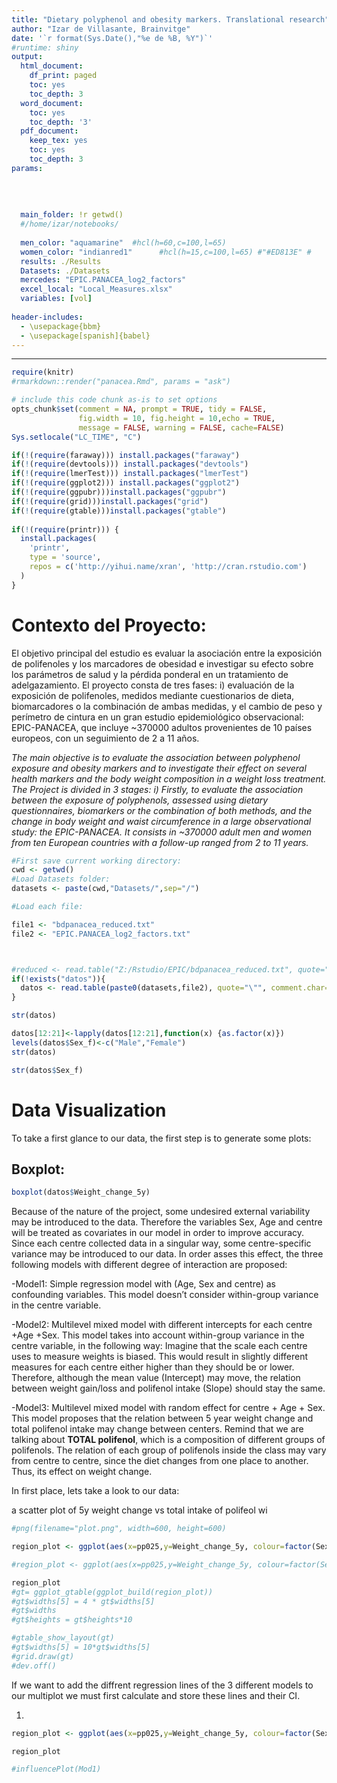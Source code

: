 ```yaml
---
title: "Dietary polyphenol and obesity markers. Translational research"
author: "Izar de Villasante, Brainvitge"
date: '`r format(Sys.Date(),"%e de %B, %Y")`'
#runtime: shiny
output:
  html_document:
    df_print: paged
    toc: yes
    toc_depth: 3
  word_document:
    toc: yes
    toc_depth: '3'
  pdf_document:
    keep_tex: yes
    toc: yes
    toc_depth: 3
params:
  
  
  
  
  main_folder: !r getwd()
  #/home/izar/notebooks/
  
  men_color: "aquamarine"  #hcl(h=60,c=100,l=65) 
  women_color: "indianred1"      #hcl(h=15,c=100,l=65) #"#ED813E" # 
  results: ./Results
  Datasets: ./Datasets
  mercedes: "EPIC.PANACEA_log2_factors" 
  excel_local: "Local_Measures.xlsx"
  variables: [vol]
    
header-includes: 
  - \usepackage{bbm}
  - \usepackage[spanish]{babel}
---
```

\newline
\newline

---

```r
require(knitr)
#rmarkdown::render("panacea.Rmd", params = "ask")

# include this code chunk as-is to set options
opts_chunk$set(comment = NA, prompt = TRUE, tidy = FALSE, 
               fig.width = 10, fig.height = 10,echo = TRUE, 
               message = FALSE, warning = FALSE, cache=FALSE)
Sys.setlocale("LC_TIME", "C")
```

```r
if(!(require(faraway))) install.packages("faraway")
if(!(require(devtools))) install.packages("devtools")
if(!(require(lmerTest))) install.packages("lmerTest")
if(!(require(ggplot2))) install.packages("ggplot2")
if(!(require(ggpubr)))install.packages("ggpubr")
if(!(require(grid)))install.packages("grid")
if(!(require(gtable)))install.packages("gtable")
 
if(!(require(printr))) {
  install.packages(
    'printr',
    type = 'source',
    repos = c('http://yihui.name/xran', 'http://cran.rstudio.com')
  )
}
```

# Contexto del Proyecto:

El objetivo principal del estudio es evaluar la asociación entre la exposición de polifenoles y los marcadores de obesidad e investigar su efecto sobre los parámetros de salud y la pérdida ponderal en un tratamiento de adelgazamiento. El proyecto consta de tres fases: i) evaluación de la exposición de polifenoles, medidos mediante cuestionarios de dieta, biomarcadores o la combinación de ambas medidas, y el cambio de peso y perímetro de cintura en un gran estudio epidemiológico observacional: EPIC-PANACEA, que incluye ~370000 adultos provenientes de 10 países europeos, con un seguimiento de 2 a 11 años.

*The main objective is to evaluate the association between polyphenol exposure and obesity markers and to investigate their effect on several health markers and the body weight composition in a weight loss treatment. The Project is divided in 3 stages: i) Firstly, to evaluate the association between the exposure of polyphenols, assessed using dietary questionnaires, biomarkers or the combination of both methods, and the change in body weight and waist circumference in a large observational study: the EPIC-PANACEA. It consists in ~370000 adult men and women from ten European countries with a follow-up ranged from 2 to 11 years.*


```r
#First save current working directory:
cwd <- getwd()
#Load Datasets folder:
datasets <- paste(cwd,"Datasets/",sep="/")

#Load each file:

file1 <- "bdpanacea_reduced.txt"
file2 <- "EPIC.PANACEA_log2_factors.txt"



#reduced <- read.table("Z:/Rstudio/EPIC/bdpanacea_reduced.txt", quote="\"", comment.char="")
if(!exists("datos")){
  datos <- read.table(paste0(datasets,file2), quote="\"", comment.char="")
}
```

```r
str(datos)
```
```r
datos[12:21]<-lapply(datos[12:21],function(x) {as.factor(x)})
levels(datos$Sex_f)<-c("Male","Female")
str(datos)
```


```r
str(datos$Sex_f)

```




# Data Visualization
To take a first glance to our data, the first step is to generate some plots:

## Boxplot: 

```r
boxplot(datos$Weight_change_5y)
```



Because of the nature of the project, some undesired external variability may be introduced to the data.
Therefore the variables Sex, Age and centre will be treated as covariates in our model in order to improve accuracy.
Since each centre collected data in a singular way, some centre-specific variance may be introduced to our data. 
In order asses this effect, the three following models with different degree of interaction are proposed:

-Model1: Simple regression model with (Age, Sex and centre) as confounding variables. This model doesn't consider within-group variance in the centre variable. 

-Model2: Multilevel mixed model with different intercepts for each centre  +Age +Sex. This model takes into account within-group variance in the centre variable, in the following way:
Imagine that the scale each centre uses to measure weights is biased. This would result in slightly different measures for each centre either higher than they should be or lower. Therefore, although the mean value (Intercept) may move, the relation between weight gain/loss and polifenol intake (Slope) should stay the same.  

-Model3: Multilevel mixed model with random effect for centre + Age + Sex. This model proposes that the relation between 5 year weight change and total polifenol intake may change between centers. Remind that we are talking about **TOTAL polifenol**, which is a composition of different groups of polifenols. The relation of each group of polifenols inside the class may vary from centre to centre, since the diet changes from one place to another. Thus, its effect on weight change. 

In first place, lets take a look to our data:




a scatter plot of 5y weight change vs total intake of polifeol wi 

```r
#png(filename="plot.png", width=600, height=600)

region_plot <- ggplot(aes(x=pp025,y=Weight_change_5y, colour=factor(Sex_f)),data=datos) + geom_point(size=0.2) + facet_grid(rows=vars(Centre_f),cols=vars(Sex_f),scales="free") + geom_smooth(method="lm",colour="black")

#region_plot <- ggplot(aes(x=pp025,y=Weight_change_5y, colour=factor(Sex_f)),data=datos) + geom_point() + facet_wrap(~Centre_f) + geom_smooth(method="lm",colour="black")

region_plot
#gt= ggplot_gtable(ggplot_build(region_plot))
#gt$widths[5] = 4 * gt$widths[5]
#gt$widths
#gt$heights = gt$heights*10

#gtable_show_layout(gt)
#gt$widths[5] = 10*gt$widths[5]
#grid.draw(gt)
#dev.off()
```




If we want to add the diffrent regression lines of the 3 different models to our multiplot we must first calculate and store these lines and their CI.

1.


```r
region_plot <- ggplot(aes(x=pp025,y=Weight_change_5y, colour=factor(Sex_f)),data=datos) + geom_point(size=0.2) + facet_grid(rows=vars(Centre_f),cols=vars(Sex_f),scales="free") + geom_abline(aes(data.frame(coef$Mod1)))

region_plot
```



```r
#influencePlot(Mod1)
```

